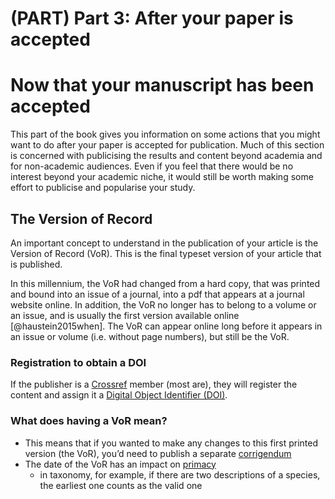 # (PART) Part 3: After your paper is accepted {-}

# Now that your manuscript has been accepted {- #part3}

This part of the book gives you information on some actions that you might want to do after your paper is accepted for publication. Much of this section is concerned with publicising the results and content beyond academia and for non-academic audiences. Even if you feel that there would be no interest beyond your academic niche, it would still be worth making some effort to publicise and popularise your study. 

## The Version of Record {#VoR}

An important concept to understand in the publication of your article is the Version of Record (VoR). This is the final typeset version of your article that is published. 

In this millennium, the VoR had changed from a hard copy, that was printed and bound into an issue of a journal, into a pdf that appears at a journal website online. In addition, the VoR no longer has to belong to a volume or an issue, and is usually the first version available online [@haustein2015when]. The VoR can appear online long before it appears in an issue or volume (i.e. without page numbers), but still be the VoR. 

### Registration to obtain a DOI

If the publisher is a [Crossref](https://www.crossref.org/) member (most are), they will register the content and assign it a [Digital Object Identifier (DOI)](#DOI). 


### What does having a VoR mean?

 - This means that if you wanted to make any changes to this first printed version (the VoR), you'd need to publish a separate [corrigendum](#corrigendum)
 - The date of the VoR has an impact on [primacy](#whatjournalfor)
   + in taxonomy, for example, if there are two descriptions of a species, the earliest one counts as the valid one
